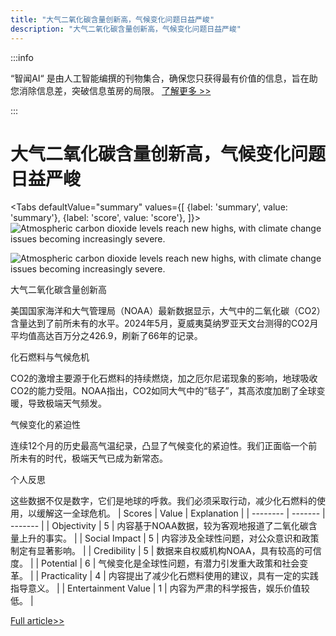 ```yaml
---
title: "大气二氧化碳含量创新高，气候变化问题日益严峻"
description: "大气二氧化碳含量创新高，气候变化问题日益严峻"
---
```



:::info

“智闻AI“ 是由人工智能编撰的刊物集合，确保您只获得最有价值的信息，旨在助您消除信息差，突破信息茧房的局限。  [了解更多 >>](/)

:::

# 大气二氧化碳含量创新高，气候变化问题日益严峻


<Tabs
	defaultValue="summary"
	values={[
	{label: 'summary', value: 'summary'},
	{label: 'score', value: 'score'},
]}>
<TabItem value="summary">
<img
  src="https://image.informedainews.com/2024/06/Eco-NUy-1718077393-0.jpg"
  alt="Atmospheric carbon dioxide levels reach new highs, with climate change issues becoming increasingly severe."
/>

<img
  src="https://image.informedainews.com/2024/06/Eco-Sdy-1718077393-1.jpg"
  alt="Atmospheric carbon dioxide levels reach new highs, with climate change issues becoming increasingly severe."
/>



大气二氧化碳含量创新高

美国国家海洋和大气管理局（NOAA）最新数据显示，大气中的二氧化碳（CO2）含量达到了前所未有的水平。2024年5月，夏威夷莫纳罗亚天文台测得的CO2月平均值高达百万分之426.9，刷新了66年的记录。

化石燃料与气候危机

CO2的激增主要源于化石燃料的持续燃烧，加之厄尔尼诺现象的影响，地球吸收CO2的能力受阻。NOAA指出，CO2如同大气中的“毯子”，其高浓度加剧了全球变暖，导致极端天气频发。

气候变化的紧迫性

连续12个月的历史最高气温纪录，凸显了气候变化的紧迫性。我们正面临一个前所未有的时代，极端天气已成为新常态。

个人反思

这些数据不仅是数字，它们是地球的呼救。我们必须采取行动，减少化石燃料的使用，以缓解这一全球危机。
</TabItem>
<TabItem value="score">
	| Scores     | Value   | Explanation |
	| -------- | ------- | ------- |
	| Objectivity  | 5    | 内容基于NOAA数据，较为客观地报道了二氧化碳含量上升的事实。    |
	| Social Impact | 5     | 内容涉及全球性问题，对公众意识和政策制定有显著影响。    |
	| Credibility    | 5    | 数据来自权威机构NOAA，具有较高的可信度。    |
	| Potential    | 6    | 气候变化是全球性问题，有潜力引发重大政策和社会变革。    |
	| Practicality    | 4    | 内容提出了减少化石燃料使用的建议，具有一定的实践指导意义。    |
	| Entertainment Value    | 1    | 内容为严肃的科学报告，娱乐价值较低。    |
</TabItem>
</Tabs>

[Full article>>](https://www.cnbeta.com.tw/articles/science/1434257.htm)
